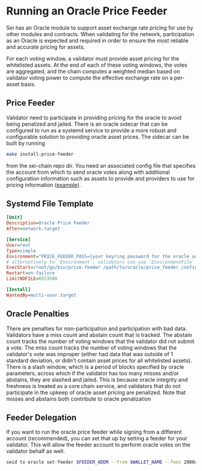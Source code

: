 # Running an Oracle Price Feeder

Sei has an Oracle module to support asset exchange rate pricing for use by other modules and contracts. When validating
for the network, participation as an Oracle is expected and required in order to ensure the most reliable and accurate
pricing for assets.

For each voting window, a validator must provide asset pricing for the whitelisted assets. At the end of each of these
voting windows, the votes are aggregated, and the chain computes a weighted median based on validator voting power to
compute the effective exchange rate on a per-asset basis.

## Price Feeder

Validator need to participate in providing pricing for the oracle to avoid being penalized and jailed. There is an
oracle sidecar that can be configured to run as a systemd service to provide a more robust and configurable solution to
providing oracle asset prices. The sidecar can be built by running

```bash
make install-price-feeder
```

from the sei-chain repo dir.
You need an associated config file that specifies the account from which to send oracle votes along with additional
configuration information such as assets to provide and providers to use for pricing information
([example](https://github.com/sei-protocol/sei-chain/blob/master/oracle/price-feeder/config.example.toml)).

## Systemd File Template

```ini copy
[Unit]
Description=Oracle Price Feeder
After=network.target

[Service]
User=root
Type=simple
Environment="PRICE_FEEDER_PASS={your keyring password for the oracle account here}"
# alternatively to `Environment`, validators can use `EnvironmentFile` to designate a file from which to get env var info
ExecStart=/root/go/bin/price-feeder /path/to/oracle/price_feeder_config.toml
Restart=on-failure
LimitNOFILE=6553500

[Install]
WantedBy=multi-user.target
```

## Oracle Penalties

There are penalties for non-participation and participation with bad data. Validators have a miss count and abstain
count that is tracked. The abstain count tracks the number of voting windows that the validator did not submit a vote.
The miss count tracks the number of voting windows that the validator's vote was improper (either had data that was
outside of 1 standard deviation, or didn't contain asset prices for all whitelisted assets). There is a slash window,
which is a period of blocks specified by oracle parameters, across which if the validator has too many misses and/or
abstains, they are slashed and jailed. This is because oracle integrity and freshness is treated as a core chain
service, and validators that do not participate in the upkeep of oracle asset pricing are penalized. Note that misses
and abstains both contribute to oracle penalization

## Feeder Delegation

If you want to run the oracle price feeder while signing from a different account (recommended), you can set that up by
setting a feeder for your validator. This will allow the feeder account to perform oracle votes on the validator behalf
as well.

```bash
seid tx oracle set-feeder $FEEDER_ADDR --from $WALLET_NAME --fees 2000usei --chain-id $CHAIN_ID
```
